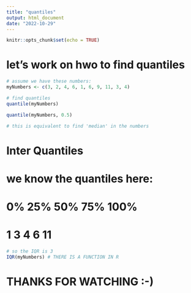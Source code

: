 ```yaml
---
title: "quantiles"
output: html_document
date: "2022-10-29"
---
```


```r
knitr::opts_chunk$set(echo = TRUE)
```

# let's work on hwo to find quantiles
```r
# assume we have these numbers:
myNumbers <- c(3, 2, 4, 6, 1, 6, 9, 11, 3, 4)
```

```r
# find quantiles
quantile(myNumbers)
```

```r
quantile(myNumbers, 0.5)

# this is equivalent to find 'median' in the numbers
```

# Inter Quantiles 

# we know the quantiles here:
# 0%  25%  50%  75% 100% 
# 1    3    4    6   11 
```r
# so the IQR is 3
IQR(myNumbers) # THERE IS A FUNCTION IN R
```
# THANKS FOR WATCHING :-)












